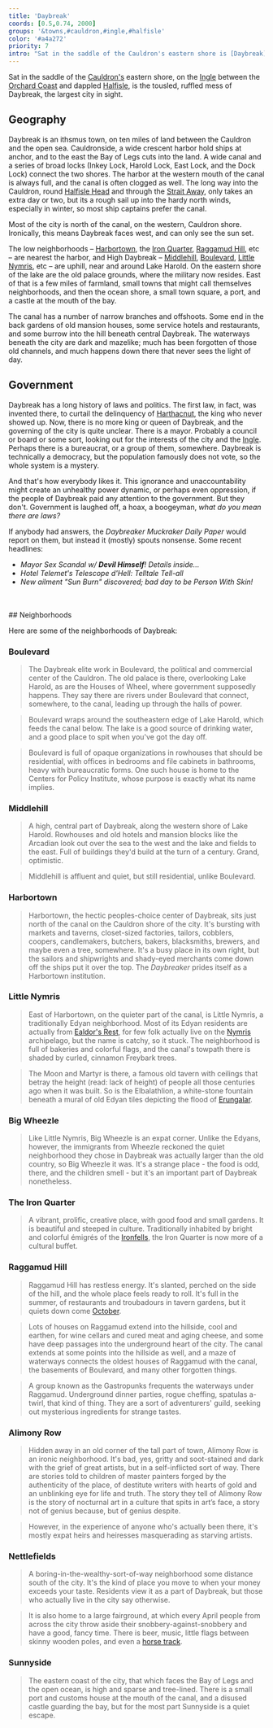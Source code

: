 ```yaml
---
title: 'Daybreak'
coords: [0.5,0.74, 2000]
groups: '&towns,#cauldron,#ingle,#halfisle'
color: '#a4a272'
priority: 7
intro: "Sat in the saddle of the Cauldron's eastern shore is [Daybreak], capital of the Inglenook and the largest city in sight. It is a loud and smelly place, and by all accounts the center of the world."
---
```


Sat in the saddle of the [Cauldron's](cauldron) eastern shore, on the [Ingle]() between the [Orchard Coast]() and dappled [Halfisle](), is the tousled, ruffled mess of Daybreak, the largest city in sight.

## Geography

Daybreak is an ithsmus town, on ten miles of land between the Cauldron and the open sea. Cauldronside, a wide crescent harbor hold ships at anchor, and to the east the Bay of Legs cuts into the land. A wide canal and a series of broad locks (Inkey Lock, Harold Lock, East Lock, and the Dock Lock) connect the two shores. The harbor at the western mouth of the canal is always full, and the canal is often clogged as well. The long way into the Cauldron, round [Halfisle Head](halfisle#) and through the [Strait Away](cauldron#the-strait-away), only takes an extra day or two, but its a rough sail up into the hardy north winds, especially in winter, so most ship captains prefer the canal.

Most of the city is north of the canal, on the western, Cauldron shore. Ironically, this means Daybreak faces west, and can only see the sun set. 

The low neighborhoods &ndash; [Harbortown](#), the [Iron Quarter](daybreak#the-iron-quarter), [Raggamud Hill](#), etc &ndash; are nearest the harbor, and High Daybreak &ndash; [Middlehill](#), [Boulevard](#), [Little Nymris](#), etc &ndash; are uphill, near and around Lake Harold. On the eastern shore of the lake are the old palace grounds, where the military now resides. East of that is a few miles of farmland, small towns that might call themselves neighborhoods, and then the ocean shore, a small town square, a port, and a castle at the mouth of the bay.

The canal has a number of narrow branches and offshoots. Some end in the back gardens of old mansion houses, some service hotels and restaurants, and some burrow into the hill beneath central Daybreak. The waterways beneath the city are dark and mazelike; much has been forgotten of those old channels, and much happens down there that never sees the light of day.

## Government

Daybreak has a long history of laws and politics. The first law, in fact, was invented there, to curtail the delinquency of [Harthacnut](), the king who never showed up. Now, there is no more king or queen of Daybreak, and the governing of the city is quite unclear. There is a mayor. Probably a council or board or some sort, looking out for the interests of the city and the [Ingle](). Perhaps there is a bureaucrat, or a group of them, somewhere. Daybreak is technically a democracy, but the population famously does not vote, so the whole system is a mystery.

And that's how everybody likes it. This ignorance and unaccountability might create an unhealthy power dynamic, or perhaps even oppression, if the people of Daybreak paid any attention to the government. But they don't. Government is laughed off, a hoax, a boogeyman, _what do you mean there are laws?_

If anybody had answers, the _Daybreaker Muckraker Daily Paper_ would report on them, but instead it (mostly) spouts nonsense. Some recent headlines:
- _Mayor Sex Scandal w/ **Devil Himself**! Details inside..._
- _Hotel Telemet's Telescope d'Hell: Telltale Tell-all_
- _New ailment "Sun Burn" discovered; bad day to be Person With Skin!_

<br />
<br />
## Neighborhoods

Here are some of the neighborhoods of Daybreak:

### Boulevard

> The Daybreak elite work in Boulevard, the political and commercial center of the Cauldron. The old palace is there, overlooking Lake Harold, as are the Houses of Wheel, where government supposedly happens. They say there are rivers under Boulevard that connect, somewhere, to the canal, leading up through the halls of power.

> Boulevard wraps around the southeastern edge of Lake Harold, which feeds the canal below. The lake is a good source of drinking water, and a good place to spit when you've got the day off.

> Boulevard is full of opaque organizations in rowhouses that should be residential, with offices in bedrooms and file cabinets in bathrooms, heavy with bureaucratic forms. One such house is home to the Centers for Policy Institute, whose purpose is exactly what its name implies.

### Middlehill

> A high, central part of Daybreak, along the western shore of Lake Harold. Rowhouses and old hotels and mansion blocks like the Arcadian look out over the sea to the west and the lake and fields to the east. Full of buildings they'd build at the turn of a century. Grand, optimistic.

> Middlehill is affluent and quiet, but still residential, unlike Boulevard.

### Harbortown

> Harbortown, the hectic peoples-choice center of Daybreak, sits just north of the canal on the Cauldron shore of the city. It's bursting with markets and taverns, closet-sized factories, tailors, cobblers, coopers, candlemakers, butchers, bakers, blacksmiths, brewers, and maybe even a tree, somewhere. It's a busy place in its own right, but the sailors and shipwrights and shady-eyed merchants come down off the ships put it over the top. The _Daybreaker_ prides itself as a Harbortown institution.

### Little Nymris

> East of Harbortown, on the quieter part of the canal, is Little Nymris, a traditionally Edyan neighborhood. Most of its Edyan residents are actually from [Ealdor's Rest](ealdorsrest), for few folk actually live on the [Nymris]() archipelago, but the name is catchy, so it stuck. The neighborhood is full of bakeries and colorful flags, and the canal's towpath there is shaded by curled, cinnamon Freybark trees.

> The Moon and Martyr is there, a famous old tavern with ceilings that betray the height (read: lack of height) of people all those centuries ago when it was built. So is the Elbalathlion, a white-stone fountain beneath a mural of old Edyan tiles depicting the flood of [Erungalar]().

### Big Wheezle

> Like Little Nymris, Big Wheezle is an expat corner. Unlike the Edyans, however, the immigrants from Wheezle reckoned the quiet neighborhood they chose in Daybreak was actually larger than the old country, so Big Wheezle it was. It's a strange place - the food is odd, there, and the children smell - but it's an important part of Daybreak nonetheless.

### The Iron Quarter

> A vibrant, prolific, creative place, with good food and small gardens. It is beautiful and steeped in culture. Traditionally inhabited by bright and colorful émigrés of the [Ironfells](), the Iron Quarter is now more of a cultural buffet.

### Raggamud Hill

> Raggamud Hill has restless energy. It's slanted, perched on the side of the hill, and the whole place feels ready to roll. It's full in the summer, of restaurants and troubadours in tavern gardens, but it quiets down come [October](tide#octobering).

> Lots of houses on Raggamud extend into the hillside, cool and earthen, for wine cellars and cured meat and aging cheese, and some have deep passages into the underground heart of the city. The canal extends at some points into the hillside as well, and a maze of waterways connects the oldest houses of Raggamud with the canal, the basements of Boulevard, and many other forgotten things.

> A group known as the Gastropunks frequents the waterways under Raggamud. Underground dinner parties, rogue cheffing, spatulas a-twirl, that kind of thing. They are a sort of adventurers' guild, seeking out mysterious ingredients for strange tastes.

### Alimony Row

> Hidden away in an old corner of the tall part of town, Alimony Row is an ironic neighborhood. It's bad, yes, gritty and soot-stained and dark with the grief of great artists, but in a self-inflicted sort of way. There are stories told to children of master painters forged by the authenticity of the place, of destitute writers with hearts of gold and an unblinking eye for life and truth. The story they tell of Alimony Row is the story of nocturnal art in a culture that spits in art’s face, a story not of genius because, but of genius despite.

> However, in the experience of anyone who's actually been there, it's mostly expat heirs and heiresses masquerading as starving artists.

### Nettlefields

> A boring-in-the-wealthy-sort-of-way neighborhood some distance south of the city. It's the kind of place you move to when your money exceeds your taste. Residents view it as a part of Daybreak, but those who actually live in the city say otherwise.

> It is also home to a large fairground, at which every April people from across the city throw aside their snobbery-against-snobbery and have a good, fancy time. There is beer, music, little flags between skinny wooden poles, and even a [horse track](badbugs).

### Sunnyside

> The eastern coast of the city, that which faces the Bay of Legs and the open ocean, is high and sparse and tree-lined. There is a small port and customs house at the mouth of the canal, and a disused castle guarding the bay, but for the most part Sunnyside is a quiet escape.